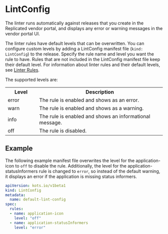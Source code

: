 
# LintConfig

<LinterDefinition/>

The linter runs automatically against releases that you create in the Replicated vendor portal, and displays any error or warning messages in the vendor portal UI.

The linter rules have default levels that can be overwritten. You can configure custom levels by adding a LintConfig manifest file (`kind: LintConfig`) to the release. Specify the rule name and level you want the rule to have. Rules that are not included in the LintConfig manifest file keep their default level. For information about linter rules and their default levels, see [Linter Rules](/reference/linter).

The supported levels are:

<table>
      <tr>
        <th width="20%">Level</th>
        <th width="80%">Description</th>
      </tr>
      <tr>
        <td>error</td>
        <td>The rule is enabled and shows as an error.</td>
      </tr>
      <tr>
        <td>warn</td>
        <td>The rule is enabled and shows as a warning.</td>
      </tr>
      <tr>
        <td>info</td>
        <td>The rule is enabled and shows an informational message.</td>
      </tr>
      <tr>
        <td>off</td>
        <td>The rule is disabled.</td>
      </tr>
    </table>


## Example
The following example manifest file overwrites the level for the application-icon to `off` to disable the rule. Additionally, the level for the application-statusInformers rule is changed to `error`, so instead of the default warning, it displays an error if the application is missing status informers.

```yaml
apiVersion: kots.io/v1beta1
kind: LintConfig
metadata:
  name: default-lint-config
spec:
  rules:
  - name: application-icon
    level: "off"
  - name: application-statusInformers
    level: "error"
```
